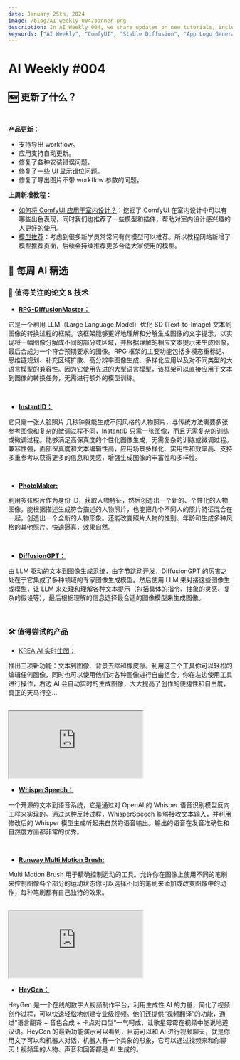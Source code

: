 ```yaml
---
date: January 25th, 2024
image: /blog/AI-weekly-004/banner.png
description: In AI Weekly 004, we share updates on new tutorials, including how to generate an App logo using ComfyUI and advanced Stable Diffusion. We also highlight updates to existing tutorials, thanks to feedback from our Discord and Github users. The article features noteworthy AI-related papers and technologies, such as Mobile ALOHA and IP-Adapter-FaceID, and introduces new products like Convai. This article is a must-read for anyone keeping up with the latest in AI and ComfyUI.
keywords: ["AI Weekly", "ComfyUI", "Stable Diffusion", "App Logo Generation", "ControlNet", "Cloud Installation", "ComfyUI Basic", "Image-to-Image", "Mobile ALOHA", "IP-Adapter-FaceID", "Phi-2", "AI Tutorials", "AI Updates", "AI Technologies", "AI Papers"]
---
```


# AI Weekly #004


## 🆕 更新了什么？

<br/>
<PhotoProvider>
  <PhotoView src="/space/banner.png">
    <img src="/space/banner.png" alt="" />
  </PhotoView>
</PhotoProvider>

**产品更新：**

- 支持导出 workflow。
- 应用支持自动更新。
- 修复了各种安装错误问题。
- 修复了一些 UI 显示错位问题。
- 修复了导出图片不带 workflow 参数的问题。

**上周新增教程：**

- [如何将 ComfyUI 应用于室内设计？](https://www.comflowy.com/blog/generate-interior-design-renderings)：挖掘了 ComfyUI 在室内设计中可以有哪些出色表现，同时我们也推荐了一些模型和插件，帮助对室内设计感兴趣的人更好的使用。
- [模型推荐](https://www.comflowy.com/model)：考虑到很多新学员常常问有何模型可以推荐。所以教程网站新增了模型推荐页面，后续会持续推荐更多合适大家使用的模型。

## 🤩 每周 AI 精选

### 📄 值得关注的论文 & 技术

* [**RPG-DiffusionMaster：**](https://arxiv.org/abs/2401.11708)

它是一个利用 LLM（Large Language Model）优化 SD (Text-to-Image) 文本到图像的转换过程的框架。该框架能够更好地理解和分解生成图像的文字提示，以实现将一幅图像分解成不同的部分或区域，并根据理解的相应文本提示来生成图像，最后合成为一个符合预期要求的图像。RPG 框架的主要功能包括多模态重标记、思维链规划、补充区域扩散、高分辨率图像生成、多样化应用以及对不同类型的大语言模型的兼容性。因为它使用先进的大型语言模型，该框架可以直接应用于文本到图像的转换任务，无需进行额外的模型训练。

<br/>
<PhotoProvider>
  <PhotoView src="/blog/AI-weekly-004/001.png">
    <img src="/blog/AI-weekly-004/001.png" alt="" />
  </PhotoView>
</PhotoProvider>

* [**InstantID：**](https://instantid.github.io/?ref=aiartweekly)

它只需一张人脸照片 几秒钟就能生成不同风格的人物照片，与传统方法需要多张参考图像和复杂的微调过程不同，InstantID 只需一张图像，而且无需复杂的训练或微调过程。能够满足高保真度的个性化图像生成，无需复杂的训练或微调过程。兼容性强，面部保真度和文本编辑性高，应用场景多样化、实用性和效率高、支持多重参考以获得更多的信息和灵感，增强生成图像的丰富性和多样性。

<br/>
<PhotoProvider>
  <PhotoView src="/blog/AI-weekly-004/002.png">
    <img src="/blog/AI-weekly-004/002.png" alt="" />
  </PhotoView>
</PhotoProvider>

* [**PhotoMaker:**](https://huggingface.co/spaces/TencentARC/PhotoMaker)

利用多张照片作为身份 ID，获取人物特征，然后创造出一个新的、个性化的人物图像。能根据描述生成符合描述的人物照片，也能把几个不同人的照片特征混合在一起，创造出一个全新的人物形象。还能改变照片人物的性别、年龄和生成多种风格的其他照片。快速逼真，效果自然。

<br/>
<PhotoProvider>
  <PhotoView src="/blog/AI-weekly-004/003.png">
    <img src="/blog/AI-weekly-004/003.png" alt="" />
  </PhotoView>
</PhotoProvider>

* [**DiffusionGPT：**](https://diffusiongpt.github.io/)

由 LLM 驱动的文本到图像生成系统，由字节跳动开发，DiffusionGPT 的厉害之处在于它集成了多种领域的专家图像生成模型。然后使用 LLM 来对接这些图像生成模型，让 LLM 来处理和理解各种文本提示（包括具体的指令、抽象的灵感、复杂的假设等），最后根据理解的信息选择最合适的图像模型来生成图像。

<br/>
<PhotoProvider>
  <PhotoView src="/blog/AI-weekly-004/004.png">
    <img src="/blog/AI-weekly-004/004.png" alt="" />
  </PhotoView>
</PhotoProvider>

### 🛠️ 值得尝试的产品

* [KREA AI 实时生图：](https://t.co/80jsnEdEGi)

推出三项新功能：文本到图像、背景去除和橡皮擦。利用这三个工具你可以轻松的编辑任何图像，同时也可以使用他们对各种图像进行自由组合。你在左边使用工具进行操作，右边 AI 会自动实时的生成图像，大大提高了创作的便捷性和自由度，真正的天马行空...

<br/>

<iframe 
  className="aspect-video w-full"
  src="https://www.youtube.com/embed/tCtshypObhw?si=hiWrQEMlXD4fzbLt" 
  allow="accelerometer; autoplay; clipboard-write; encrypted-media; gyroscope; picture-in-picture; web-share" 
  allowfullscreen>
</iframe>

* [**WhisperSpeech：**](https://replicate.com/lucataco/whisperspeech-small)

一个开源的文本到语音系统，它是通过对 OpenAI 的 Whisper 语音识别模型反向工程来实现的。通过这种反转过程，WhisperSpeech 能够接收文本输入，并利用修改后的 Whisper 模型生成听起来自然的语音输出。输出的语音在发音准确性和自然度方面都非常的优秀。

<br/>
<PhotoProvider>
  <PhotoView src="/blog/AI-weekly-004/006.png">
    <img src="/blog/AI-weekly-004/006.png" alt="" />
  </PhotoView>
</PhotoProvider>

* [**Runway Multi Motion Brush:**](https://academy.runwayml.com/)

Multi Motion Brush 用于精确控制运动的工具。允许你在图像上使用不同的笔刷来控制图像各个部分的运动状态你可以选择不同的笔刷来添加或改变图像中的动作，每种笔刷都有自己独特的效果。

<br/>


<iframe 
  className="aspect-video w-full"
  src="https://www.youtube.com/embed/zQ3fQt8swEI?si=BVjzySgtITvxF9HN" 
  allow="accelerometer; autoplay; clipboard-write; encrypted-media; gyroscope; picture-in-picture; web-share" 
  allowfullscreen>
</iframe>


* [**HeyGen：**](https://www.heygen.com/)

HeyGen 是一个在线的数字人视频制作平台，利用生成性 AI 的力量，简化了视频创作过程，可以快速轻松地创建专业级视频。他们还提供“视频翻译”的功能，通过“语言翻译 + 音色合成 + 卡点对口型”一气呵成，让歌星霉霉在视频中能说地道汉语。HeyGen 的最新功能演示可以看到，目前可以和 AI 进行视频聊天，就是你用文字可以和机器人对话，机器人有一个具象的形象，它可以通过视频来和你聊天！视频里的人物、声音和回答都是 AI 生成的。

<br/>
<PhotoProvider>
  <PhotoView src="/blog/AI-weekly-004/008.png">
    <img src="/blog/AI-weekly-004/008.png" alt="" />
  </PhotoView>
</PhotoProvider>


<Subscribe />

